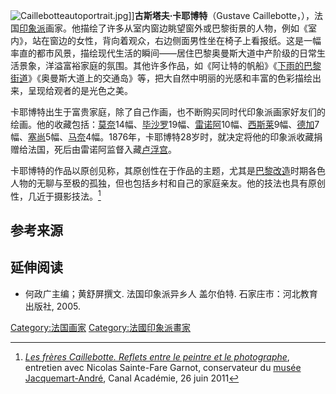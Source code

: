 {{Infobox artist
| name        = Gustave Caillebotte
| image       = Gustave Caillebotte photo c1878.jpg
| imagesize   =
| caption     =  1878年左右摄
| birth_name  = Gustave Caillebotte
| birth_date  = {{birth date|df=yes|1848|08|19}}
| birth_place = 法国巴黎
| death_date  = {{death date and age|df=yes|1894|02|21|1848|08|19}}
| death_place = 法国[[热讷维耶|热讷维耶]]
| nationality =
| field       = 绘画
| training    = [[法国美术学院|法国美术学院]]
| movement    = [[现实主义|现实主义]]、[[印象派|印象派]]
| works       =
| spouse      =
}}[[Image:Caillebotteautoportrait.jpg|thumb]]]]'''古斯塔夫·卡耶博特'''（Gustave Caillebotte，{{bd|1848年|8月19日|1894年|2月21日}}），法国[[印象派|印象派]]画家。他描绘了许多从室内窗边眺望窗外或巴黎街景的人物，例如《室内》，站在窗边的女性，背向着观众，右边侧面男性坐在椅子上看报纸。这是一幅率直的都市风景，描绘现代生活的瞬间——居住巴黎奥曼斯大道中产阶级的日常生活景象，洋溢富裕家庭的氛围。其他许多作品，如《阿让特的帆船》《[[雨天的巴黎街道|下雨的巴黎街道]]》《奥曼斯大道上的交通岛》等，把大自然中明丽的光感和丰富的色彩描绘出来，呈现给观者的是光色之美。

卡耶博特出生于富贵家庭，除了自己作画，也不断购买同时代印象派画家好友们的绘画。他的收藏包括：[[莫奈|莫奈]]14幅、[[毕沙罗|毕沙罗]]19幅、[[雷诺阿|雷诺阿]]10幅、[[西斯莱|西斯莱]]9幅、[[德加|德加]]7幅、[[塞尚|塞尚]]5幅、[[马奈|马奈]]4幅。1876年，卡耶博特28岁时，就决定将他的印象派收藏捐赠给法国，死后由雷诺阿监督入藏[[卢浮宫|卢浮宫]]。

卡耶博特的作品以原创见称，其原创性在于作品的主题，尤其是[[巴黎改造|巴黎改造]]时期各色人物的无聊与至极的孤独，但也包括乡村和自己的家庭亲友。他的技法也具有原创性，几近于摄影技法。<ref name="Garnot">''[http://www.canalacademie.com/ida7239-Les-freres-Caillebotte-Reflets.html?var_recherche=Caillebotte Les frères Caillebotte. Reflets entre le peintre et le photographe]{{Dead link}}'', entretien avec Nicolas Sainte-Fare Garnot, conservateur du [[musée_Jacquemart-André|musée Jacquemart-André]], Canal Académie, 26 juin 2011</ref>

== 参考来源 ==
{{Reflist}}

==延伸阅读==
*何政广主编；黄舒屏撰文. 法国印象派异乡人 盖尔伯特. 石家庄市：河北教育出版社, 2005. 

{{Authority control}}
[[Category:法国画家|Category:法国画家]]
[[Category:法國印象派畫家|Category:法國印象派畫家]]